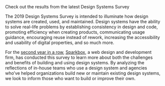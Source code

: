 
<div className="util-margin-btm4">
  <SpecialLink href="https://designsystemssurvey.seesparkbox.com/">Check out the results from the latest Design Systems Survey</SpecialLink>
</div>

The 2019 Design Systems Survey is intended to illuminate how design systems are created, used, and maintained. Design systems have the ability to solve real-life problems by establishing consistency in design and code, promoting efficiency when creating products, communicating usage guidance, encouraging reuse instead of rework, increasing the accessibility and usability of digital properties, and so much more.

For the [second year in a row][1], [Sparkbox][2], a web design and development firm, has conducted this survey to learn more about both the challenges and benefits of building and using design systems. By analyzing the reflections of in-house teams who use a design system and agencies who’ve helped organizations build new or maintain existing design systems, we look to inform those who want to build or improve their own.

[1]: https://designsystemssurvey.seesparkbox.com/2018/ "2018 Design System Survey"
[2]: https://seesparkbox.com/ "Sparkbox Website"
